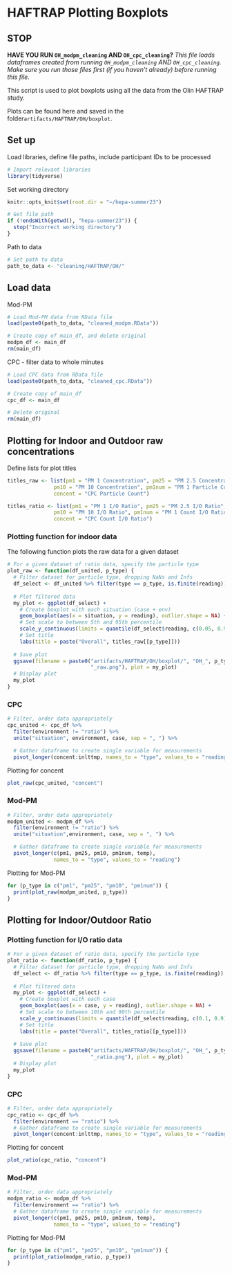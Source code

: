 # HAFTRAP Plotting Boxplots

## STOP

**HAVE YOU RUN `OH_modpm_cleaning` AND `OH_cpc_cleaning`?**
*This file loads dataframes created from running `OH_modpm_cleaning` AND `OH_cpc_cleaning`. Make sure you run those files first (if you haven't already) before running this file.*

This script is used to plot boxplots using all the data from the Olin HAFTRAP study.

Plots can be found here and saved in the folder`artifacts/HAFTRAP/OH/boxplot`.

## Set up
Load libraries, define file paths, include participant IDs to be processed
```r
# Import relevant libraries
library(tidyverse)
```

Set working directory
```r
knitr::opts_knit$set(root.dir = "~/hepa-summer23")
```

```r
# Get file path
if (!endsWith(getwd(), "hepa-summer23")) {
  stop("Incorrect working directory")
}
```

Path to data
```r
# Set path to data
path_to_data <- "cleaning/HAFTRAP/OH/"
```

## Load data

Mod-PM
```r
# Load Mod-PM data from RData file
load(paste0(path_to_data, "cleaned_modpm.RData"))

# Create copy of main_df, and delete original
modpm_df <- main_df
rm(main_df)
```

CPC - filter data to whole minutes
```r
# Load CPC data from RData file
load(paste0(path_to_data, "cleaned_cpc.RData"))

# Create copy of main_df
cpc_df <- main_df

# Delete original
rm(main_df)
```

## Plotting for Indoor and Outdoor raw concentrations
Define lists for plot titles
```r
titles_raw <- list(pm1 = "PM 1 Concentration", pm25 = "PM 2.5 Concentration",
               pm10 = "PM 10 Concentration", pm1num = "PM 1 Particle Count",
               concent = "CPC Particle Count")

titles_ratio <- list(pm1 = "PM 1 I/O Ratio", pm25 = "PM 2.5 I/O Ratio",
               pm10 = "PM 10 I/O Ratio", pm1num = "PM 1 Count I/O Ratio",
               concent = "CPC Count I/O Ratio")
```

### Plotting function for indoor data
The following function plots the raw data for a given dataset
```r
# For a given dataset of ratio data, specify the particle type
plot_raw <- function(df_united, p_type) {
  # Filter dataset for particle type, dropping NaNs and Infs
  df_select <- df_united %>% filter(type == p_type, is.finite(reading))
  
  # Plot filtered data
  my_plot <- ggplot(df_select) +
    # Create boxplot with each situation (case + env)
    geom_boxplot(aes(x = situation, y = reading), outlier.shape = NA) +
    # Set scale to between 5th and 95th percentile
    scale_y_continuous(limits = quantile(df_select$reading, c(0.05, 0.95))) +
    # Set title
    labs(title = paste("Overall", titles_raw[[p_type]]))
  
  # Save plot
  ggsave(filename = paste0("artifacts/HAFTRAP/OH/boxplot/", "OH_", p_type,
                           "_raw.png"), plot = my_plot)
  # Display plot
  my_plot
}
```


### CPC
```r
# Filter, order data appropriately
cpc_united <- cpc_df %>%
  filter(environment != "ratio") %>%
  unite("situation", environment, case, sep = ", ") %>%

  # Gather dataframe to create single variable for measurements
  pivot_longer(concent:inlttmp, names_to = "type", values_to = "reading")
```

Plotting for concent
```r
plot_raw(cpc_united, "concent")
```
### Mod-PM
```r
# Filter, order data appropriately
modpm_united <- modpm_df %>%
  filter(environment != "ratio") %>%
  unite("situation",environment, case, sep = ", ") %>%

  # Gather dataframe to create single variable for measurements
  pivot_longer(c(pm1, pm25, pm10, pm1num, temp), 
               names_to = "type", values_to = "reading")
```

Plotting for Mod-PM
```r
for (p_type in c("pm1", "pm25", "pm10", "pm1num")) {
  print(plot_raw(modpm_united, p_type))
}
```
## Plotting for Indoor/Outdoor Ratio
### Plotting function for I/O ratio data
```r
# For a given dataset of ratio data, specify the particle type
plot_ratio <- function(df_ratio, p_type) {
  # Filter dataset for particle type, dropping NaNs and Infs
  df_select <- df_ratio %>% filter(type == p_type, is.finite(reading))
  
  # Plot filtered data
  my_plot <- ggplot(df_select) +
    # Create boxplot with each case
    geom_boxplot(aes(x = case, y = reading), outlier.shape = NA) +
    # Set scale to between 10th and 90th percentile
    scale_y_continuous(limits = quantile(df_select$reading, c(0.1, 0.9))) +
    # Set title
    labs(title = paste("Overall", titles_ratio[[p_type]]))
  
  # Save plot
  ggsave(filename = paste0("artifacts/HAFTRAP/OH/boxplot/", "OH_", p_type,
                           "_ratio.png"), plot = my_plot)
  # Display plot
  my_plot
}
```

### CPC
```r
# Filter, order data appropriately
cpc_ratio <- cpc_df %>%
  filter(environment == "ratio") %>%
  # Gather dataframe to create single variable for measurements
  pivot_longer(concent:inlttmp, names_to = "type", values_to = "reading")
```

Plotting for concent
```r
plot_ratio(cpc_ratio, "concent")
```

### Mod-PM
```r
# Filter, order data appropriately
modpm_ratio <- modpm_df %>%
  filter(environment == "ratio") %>%
  # Gather dataframe to create single variable for measurements
  pivot_longer(c(pm1, pm25, pm10, pm1num, temp), 
               names_to = "type", values_to = "reading")
```

Plotting for Mod-PM
```r
for (p_type in c("pm1", "pm25", "pm10", "pm1num")) {
  print(plot_ratio(modpm_ratio, p_type))
}
```